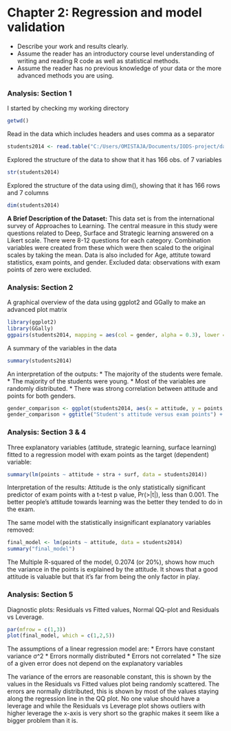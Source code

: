# Chapter 2: Regression and model validation

- Describe your work and results clearly. 
- Assume the reader has an introductory course level understanding of writing and reading R code as well as statistical methods.
- Assume the reader has no previous knowledge of your data or the more advanced methods you are using.

### Analysis: Section 1
I started by checking my working directory
```r
getwd()
```

Read in the data which includes headers and uses comma as a separator
```r
students2014 <- read.table("C:/Users/OMISTAJA/Documents/IODS-project/data/learning2014.txt", header=TRUE, sep=",")
```

Explored the structure of the data to show that it has 166 obs. of  7 variables
```r
str(students2014)
```

Explored the structure of the data using dim(), showing that it has 166 rows and 7 columns
```r
dim(students2014)
```

**A Brief Description of the Dataset:** 
This data set is from the international survey of Approaches to Learning.
The central measure in this study were questions related to Deep, Surface and Strategic learning answered on a Likert scale. There were 8-12 questions for each category. Combination variables were created from these which were then scaled to the original scales by taking the mean.
Data is also included for Age, attitute toward statistics, exam points, and gender.
Excluded data: observations with exam points of zero were excluded. 


### Analysis: Section 2
A graphical overview of the data using ggplot2 and GGally to make an advanced plot matrix

```r
library(ggplot2)
library(GGally)
ggpairs(students2014, mapping = aes(col = gender, alpha = 0.3), lower = list(combo = wrap("facethist", bins = 20)))
```

A summary of the variables in the data
```r
summary(students2014)
```

An interpretation of the outputs:
* The majority of the students were female. 
* The majority of the students were young.
* Most of the variables are randomly distributed.
* There was strong correlation between attitude and points for both genders.

```r
gender_comparison <- ggplot(students2014, aes(x = attitude, y = points, col = gender, labs(title="Student's attitude versus exam points")))
gender_comparison + ggtitle("Student's attitude versus exam points") + geom_smooth(method = "lm")
```

### Analysis: Section 3 & 4
Three explanatory variables (attitude, strategic learning, surface learning) fitted to a regression model with exam points as the target (dependent) variable:

```r
summary(lm(points ~ attitude + stra + surf, data = students2014))
```

Interpretation of the results: Attitude is the only statistically significant predictor of exam points with a t-test p value, Pr(>|t|), less than 0.001. The better people's attitude towards learning was the better they tended to do in the exam.

The same model with the statistically insignificant explanatory variables removed:
```r
final_model <- lm(points ~ attitude, data = students2014)
summary("final_model")
```

The Multiple R-squared of the model, 0.2074 (or 20%), shows how much the variance in the points is explained by the attitude. It shows that a good attitude is valuable but that it's far from being the only factor in play.


### Analysis: Section 5
Diagnostic plots: Residuals vs Fitted values, Normal QQ-plot and Residuals vs Leverage. 
```r
par(mfrow = c(1,3))
plot(final_model, which = c(1,2,5))
```

The assumptions of a linear regression model are: 
* Errors have constant variance σ^2
* Errors normally distributed 
* Errors not correlated
* The size of a given error does not depend on the explanatory variables 

The variance of the errors are reasonable constant, this is shown by the values in the Residuals vs Fitted values plot being randomly scattered.
The errors are normally distributed, this is shown by most of the values staying along the regression line in the QQ plot.
No one value should have a leverage and while the Residuals vs Leverage plot shows outliers with higher leverage the x-axis is very short so the graphic makes it seem like a bigger problem than it is.

